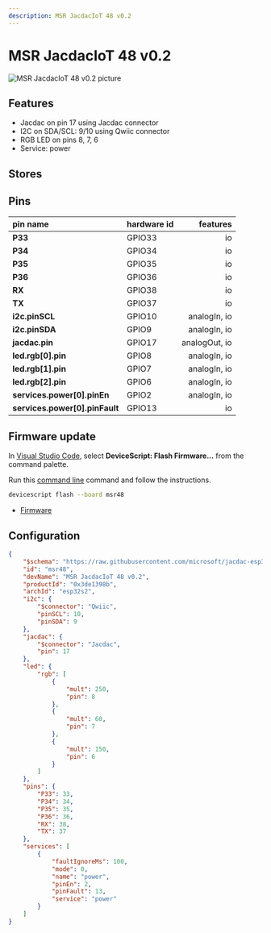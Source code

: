 ```yaml
---
description: MSR JacdacIoT 48 v0.2
---
```

# MSR JacdacIoT 48 v0.2


![MSR JacdacIoT 48 v0.2 picture](https://microsoft.github.io/jacdac-docs/images/devices/microsoft-research/jmbrainesp3248v03.catalog.jpg)

## Features

-  Jacdac on pin 17 using Jacdac connector
-  I2C on SDA/SCL: 9/10 using Qwiic connector
-  RGB LED on pins 8, 7, 6
-  Service: power

## Stores


## Pins

| pin name | hardware id | features |
|:---------|:------------|---------:|
| **P33** |  GPIO33 |  io |
| **P34** |  GPIO34 |  io |
| **P35** |  GPIO35 |  io |
| **P36** |  GPIO36 |  io |
| **RX** |  GPIO38 |  io |
| **TX** |  GPIO37 |  io |
| **i2c.pinSCL** |  GPIO10 |  analogIn,  io |
| **i2c.pinSDA** |  GPIO9 |  analogIn,  io |
| **jacdac.pin** |  GPIO17 |  analogOut,  io |
| **led.rgb[0].pin** |  GPIO8 |  analogIn,  io |
| **led.rgb[1].pin** |  GPIO7 |  analogIn,  io |
| **led.rgb[2].pin** |  GPIO6 |  analogIn,  io |
| **services.power[0].pinEn** |  GPIO2 |  analogIn,  io |
| **services.power[0].pinFault** |  GPIO13 |  io |



## Firmware update

In [Visual Studio Code](/getting-started/vscode),
select **DeviceScript: Flash Firmware...** from the command palette.
        
Run this [command line](/api/cli) command and follow the instructions.

```bash
devicescript flash --board msr48
```


- [Firmware](https://github.com/microsoft/jacdac-esp32/releases/latest/download/devicescript-esp32s2-msr48-0x1000.bin)

## Configuration

```json title="msr48.json"
{
    "$schema": "https://raw.githubusercontent.com/microsoft/jacdac-esp32/main/boards/esp32deviceconfig.schema.json",
    "id": "msr48",
    "devName": "MSR JacdacIoT 48 v0.2",
    "productId": "0x3de1398b",
    "archId": "esp32s2",
    "i2c": {
        "$connector": "Qwiic",
        "pinSCL": 10,
        "pinSDA": 9
    },
    "jacdac": {
        "$connector": "Jacdac",
        "pin": 17
    },
    "led": {
        "rgb": [
            {
                "mult": 250,
                "pin": 8
            },
            {
                "mult": 60,
                "pin": 7
            },
            {
                "mult": 150,
                "pin": 6
            }
        ]
    },
    "pins": {
        "P33": 33,
        "P34": 34,
        "P35": 35,
        "P36": 36,
        "RX": 38,
        "TX": 37
    },
    "services": [
        {
            "faultIgnoreMs": 100,
            "mode": 0,
            "name": "power",
            "pinEn": 2,
            "pinFault": 13,
            "service": "power"
        }
    ]
}
```
